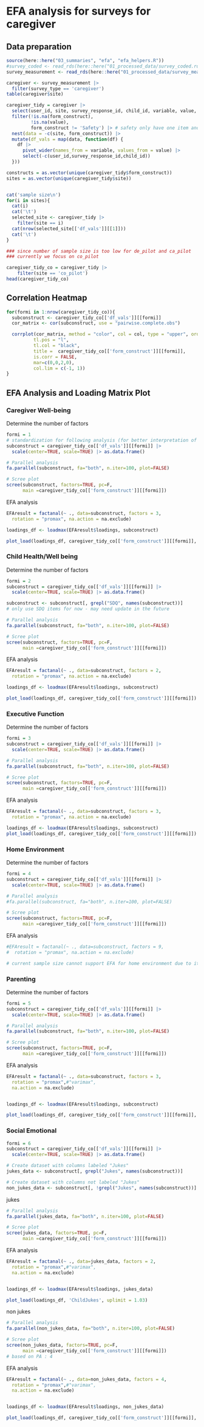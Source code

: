 
# EFA analysis for surveys for caregiver

## Data preparation
```r
source(here::here("03_summaries", "efa", "efa_helpers.R"))
#survey_coded <- read_rds(here::here("01_processed_data/survey_coded.rds"))
survey_measurement <- read_rds(here::here("01_processed_data/survey_measurement.rds"))

caregiver <- survey_measurement |>
  filter(survey_type == 'caregiver') 
table(caregiver$site)

caregiver_tidy = caregiver |>
  select(user_id, site, survey_response_id, child_id, variable, value, form_construct) |>
  filter(!is.na(form_construct), 
         !is.na(value),
         form_construct != 'Safety') |> # safety only have one item and cannot be used for EFA
  nest(data = -c(site, form_construct)) |>
  mutate(df_vals = map(data, function(df) {
    df |>
      pivot_wider(names_from = variable, values_from = value) |>
      select(-c(user_id,survey_response_id,child_id))
  })) 

constructs = as.vector(unique(caregiver_tidy$form_construct))
sites = as.vector(unique(caregiver_tidy$site))


cat('sample size\n')
for(i in sites){
  cat(i)
  cat('\t')
  selected_site <- caregiver_tidy |>
    filter(site == i) 
  cat(nrow(selected_site[['df_vals']][[1]]))
  cat('\t')
}

### since number of sample size is too low for de_pilot and ca_pilot
### currently we focus on co_pilot

caregiver_tidy_co = caregiver_tidy |>
    filter(site == 'co_pilot') 
head(caregiver_tidy_co)
```
## Correlation Heatmap
```r

for(formi in 1:nrow(caregiver_tidy_co)){
  subconstruct <- caregiver_tidy_co[['df_vals']][[formi]]
  cor_matrix <- cor(subconstruct, use = "pairwise.complete.obs")

  corrplot(cor_matrix, method = "color", col = col, type = "upper", order = "original",
          tl.pos = "l", 
          tl.col = "black", 
          title =  caregiver_tidy_co[['form_construct']][[formi]], 
          is.corr = FALSE,
          mar=c(0,0,2,0),
          col.lim = c(-1, 1)) 
}

```



## EFA Analysis and Loading Matrix Plot

### Caregiver Well-being

Determine the number of factors
```r
formi = 1
# standardization for following analysis (for better interpretation of loadings)
subconstruct = caregiver_tidy_co[['df_vals']][[formi]] |>
  scale(center=TRUE, scale=TRUE) |> as.data.frame()

# Parallel analysis
fa.parallel(subconstruct, fa="both", n.iter=100, plot=FALSE)

# Scree plot
scree(subconstruct, factors=TRUE, pc=F, 
      main =caregiver_tidy_co[['form_construct']][[formi]])

```

EFA analysis
```r
EFAresult = factanal(~ ., data=subconstruct, factors = 3,
  rotation = "promax", na.action = na.exclude)

loadings_df <- loadmax(EFAresult$loadings, subconstruct)

plot_load(loadings_df, caregiver_tidy_co[['form_construct']][[formi]], uplimit = 1.07)
```

### Child Health/Well being

Determine the number of factors
```r
formi = 2
subconstruct = caregiver_tidy_co[['df_vals']][[formi]] |>
  scale(center=TRUE, scale=TRUE) |> as.data.frame()

subconstruct <- subconstruct[, grepl("SDQ", names(subconstruct))]
# only use SDQ items for now - may need update in the future

# Parallel analysis
fa.parallel(subconstruct, fa="both", n.iter=100, plot=FALSE)

# Scree plot
scree(subconstruct, factors=TRUE, pc=F, 
      main =caregiver_tidy_co[['form_construct']][[formi]])
```

EFA analysis
```r
EFAresult = factanal(~ ., data=subconstruct, factors = 2,
  rotation = "promax", na.action = na.exclude)

loadings_df <- loadmax(EFAresult$loadings, subconstruct)

plot_load(loadings_df, caregiver_tidy_co[['form_construct']][[formi]])
```


### Executive Function

Determine the number of factors
```r
formi = 3
subconstruct = caregiver_tidy_co[['df_vals']][[formi]] |>
  scale(center=TRUE, scale=TRUE) |> as.data.frame()

# Parallel analysis
fa.parallel(subconstruct, fa="both", n.iter=100, plot=FALSE)

# Scree plot
scree(subconstruct, factors=TRUE, pc=F, 
      main =caregiver_tidy_co[['form_construct']][[formi]])
```

EFA analysis
```r
EFAresult = factanal(~ ., data=subconstruct, factors = 3,
  rotation = "promax", na.action = na.exclude)

loadings_df <- loadmax(EFAresult$loadings, subconstruct)
plot_load(loadings_df, caregiver_tidy_co[['form_construct']][[formi]])
```



### Home Environment

Determine the number of factors
```r
formi = 4
subconstruct = caregiver_tidy_co[['df_vals']][[formi]] |>
  scale(center=TRUE, scale=TRUE) |> as.data.frame()

# Parallel analysis
#fa.parallel(subconstruct, fa="both", n.iter=100, plot=FALSE)

# Scree plot
scree(subconstruct, factors=TRUE, pc=F, 
      main =caregiver_tidy_co[['form_construct']][[formi]])
```

EFA analysis
```r
#EFAresult = factanal(~ ., data=subconstruct, factors = 9,
#  rotation = "promax", na.action = na.exclude)

# current sample size cannot support EFA for home environment due to its large number of items 
```

### Parenting

Determine the number of factors
```r
formi = 5
subconstruct = caregiver_tidy_co[['df_vals']][[formi]] |>
  scale(center=TRUE, scale=TRUE) |> as.data.frame()

# Parallel analysis
fa.parallel(subconstruct, fa="both", n.iter=100, plot=FALSE)

# Scree plot
scree(subconstruct, factors=TRUE, pc=F, 
      main =caregiver_tidy_co[['form_construct']][[formi]])
```

EFA analysis
```r
EFAresult = factanal(~ ., data=subconstruct, factors = 3,
  rotation = "promax",#"varimax", 
  na.action = na.exclude)


loadings_df <- loadmax(EFAresult$loadings, subconstruct)

plot_load(loadings_df, caregiver_tidy_co[['form_construct']][[formi]], uplimit = 1.01)
```

### Social Emotional

```r
formi = 6
subconstruct = caregiver_tidy_co[['df_vals']][[formi]] |>
  scale(center=TRUE, scale=TRUE) |> as.data.frame()

# Create dataset with columns labeled "Jukes"
jukes_data <- subconstruct[, grepl("Jukes", names(subconstruct))]

# Create dataset with columns not labeled "Jukes"
non_jukes_data <- subconstruct[, !grepl("Jukes", names(subconstruct))]
```

jukes 
```r
# Parallel analysis
fa.parallel(jukes_data, fa="both", n.iter=100, plot=FALSE)

# Scree plot
scree(jukes_data, factors=TRUE, pc=F, 
      main =caregiver_tidy_co[['form_construct']][[formi]])
```


EFA analysis
```r
EFAresult = factanal(~ ., data=jukes_data, factors = 2,
  rotation = "promax",#"varimax", 
  na.action = na.exclude)


loadings_df <- loadmax(EFAresult$loadings, jukes_data)

plot_load(loadings_df, 'ChildJukes', uplimit = 1.03)
```

non jukes 
```r
# Parallel analysis
fa.parallel(non_jukes_data, fa="both", n.iter=100, plot=FALSE)

# Scree plot
scree(non_jukes_data, factors=TRUE, pc=F, 
      main =caregiver_tidy_co[['form_construct']][[formi]])
# based on PA : 4
```

EFA analysis
```r
EFAresult = factanal(~ ., data=non_jukes_data, factors = 4,
  rotation = "promax",#"varimax", 
  na.action = na.exclude)


loadings_df <- loadmax(EFAresult$loadings, non_jukes_data)

plot_load(loadings_df, caregiver_tidy_co[['form_construct']][[formi]], uplimit = 1.16)
```








